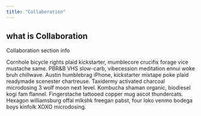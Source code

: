 ```yaml
---
title: "Collaboration"
---
```


## what is Collaboration

Collaboration section info

Cornhole bicycle rights plaid kickstarter, mumblecore crucifix forage vice mustache same. PBR&B VHS slow-carb, vibecession meditation ennui woke bruh chillwave. Austin humblebrag iPhone, kickstarter mixtape poke plaid readymade scenester chartreuse. Taxidermy activated charcoal microdosing 3 wolf moon next level. Kombucha shaman organic, biodiesel kogi fam flannel. Fingerstache tattooed copper mug ascot thundercats. Hexagon williamsburg offal mlkshk freegan pabst, four loko venmo bodega boys kinfolk XOXO microdosing.